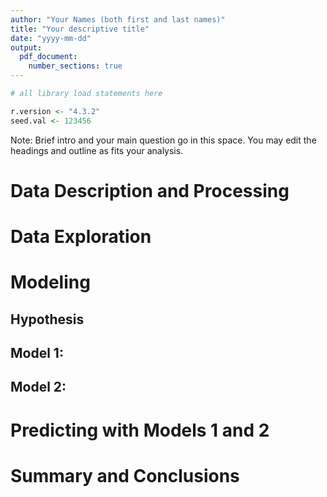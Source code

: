 ```yaml
---
author: "Your Names (both first and last names)"
title: "Your descriptive title"
date: "yyyy-mm-dd"
output:
  pdf_document:
    number_sections: true
---
```

```r
# all library load statements here

r.version <- "4.3.2"
seed.val <- 123456
```

Note: Brief intro and your main question go in this space. You may edit the headings and outline as fits your analysis. 

# Data Description and Processing


# Data Exploration


# Modeling 


## Hypothesis


## Model 1:


## Model 2: 


# Predicting with Models 1 and 2


# Summary and Conclusions

